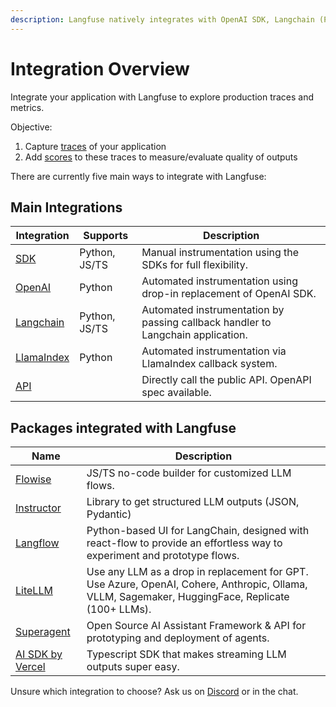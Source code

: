 ```yaml
---
description: Langfuse natively integrates with OpenAI SDK, Langchain (Python&JS), Flowise, LiteLLM, Langflow, and Superagent.
---
```


# Integration Overview

Integrate your application with Langfuse to explore production traces and metrics.

Objective:

1. Capture [traces](/docs/tracing) of your application
2. Add [scores](/docs/scores) to these traces to measure/evaluate quality of outputs

There are currently five main ways to integrate with Langfuse:

## Main Integrations

| Integration                                              | Supports      | Description                                                                     |
| -------------------------------------------------------- | ------------- | ------------------------------------------------------------------------------- |
| [SDK](/docs/sdk)                                         | Python, JS/TS | Manual instrumentation using the SDKs for full flexibility.                     |
| [OpenAI](/docs/integrations/openai)                      | Python        | Automated instrumentation using drop-in replacement of OpenAI SDK.              |
| [Langchain](/docs/integrations/langchain)                | Python, JS/TS | Automated instrumentation by passing callback handler to Langchain application. |
| [LlamaIndex](/docs/integrations/llama-index/get-started) | Python        | Automated instrumentation via LlamaIndex callback system.                       |
| [API](/docs/api)                                         |               | Directly call the public API. OpenAPI spec available.                           |

## Packages integrated with Langfuse

| Name                                                       | Description                                                                                                                                      |
| ---------------------------------------------------------- | ------------------------------------------------------------------------------------------------------------------------------------------------ |
| [Flowise](/docs/integrations/flowise)                      | JS/TS no-code builder for customized LLM flows.                                                                                                  |
| [Instructor](/docs/integrations/instructor)                | Library to get structured LLM outputs (JSON, Pydantic)                                                                                           |
| [Langflow](/docs/integrations/langflow)                    | Python-based UI for LangChain, designed with react-flow to provide an effortless way to experiment and prototype flows.                          |
| [LiteLLM](/docs/integrations/litellm)                      | Use any LLM as a drop in replacement for GPT. Use Azure, OpenAI, Cohere, Anthropic, Ollama, VLLM, Sagemaker, HuggingFace, Replicate (100+ LLMs). |
| [Superagent](/docs/integrations/superagent)                | Open Source AI Assistant Framework & API for prototyping and deployment of agents.                                                               |
| [AI SDK by Vercel](/docs/sdk/typescript/example-vercel-ai) | Typescript SDK that makes streaming LLM outputs super easy.                                                                                      |

Unsure which integration to choose? Ask us on [Discord](/discord) or in the chat.
